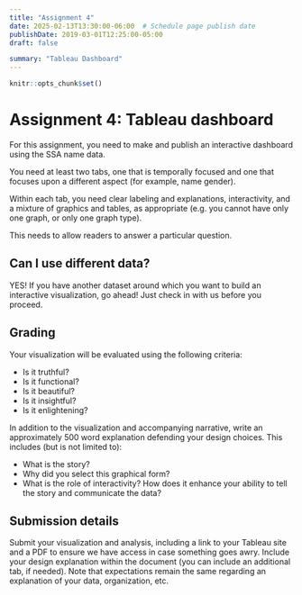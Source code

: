 ```yaml
---
title: "Assignment 4"
date: 2025-02-13T13:30:00-06:00  # Schedule page publish date
publishDate: 2019-03-01T12:25:00-05:00
draft: false

summary: "Tableau Dashboard"
---
```


```r
knitr::opts_chunk$set()
```

# Assignment 4: Tableau dashboard
For this assignment, you need to make and publish an interactive dashboard using the SSA name data.

You need at least two tabs, one that is temporally focused and one that focuses upon a different aspect (for example, name gender). 

Within each tab, you need clear labeling and explanations, interactivity, and a mixture of graphics and tables, as appropriate (e.g. you cannot have only one graph, or only one graph type). 

This needs to allow readers to answer a particular question. 




## Can I use different data?

YES! If you have another dataset around which you want to build an interactive visualization, go ahead! Just check in with us before you proceed.

## Grading

Your visualization will be evaluated using the following criteria:

* Is it truthful?
* Is it functional?
* Is it beautiful?
* Is it insightful?
* Is it enlightening?

In addition to the visualization and accompanying narrative, write an approximately 500 word explanation defending your design choices. This includes (but is not limited to):

* What is the story?
* Why did you select this graphical form?
* What is the role of interactivity? How does it enhance your ability to tell the story and communicate the data?

## Submission details

Submit your visualization and analysis, including a link to your Tableau site and a PDF to ensure we have access in case something goes awry. Include your design explanation within the document (you can include an additional tab, if needed). Note that expectations remain the same regarding an explanation of your data, organization, etc. 

